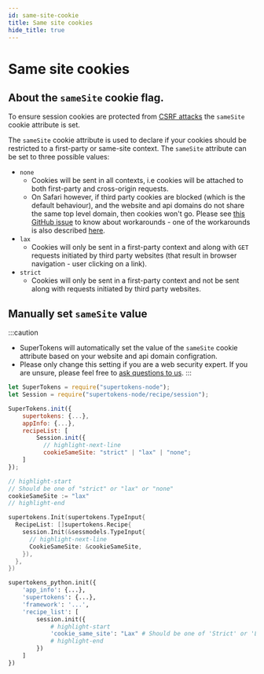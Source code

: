 ```yaml
---
id: same-site-cookie
title: Same site cookies
hide_title: true
---
```


<!-- COPY DOCS -->
<!-- ./session/common-customizations/sessions/same-site-cookie.mdx -->



# Same site cookies

## About the `sameSite` cookie flag.

To ensure session cookies are protected from [CSRF attacks](./anti-csrf#csrf-attack) the ``sameSite`` cookie attribute is set.

The ``sameSite`` cookie attribute is used to declare if your cookies should be restricted to a first-party or same-site context.
The ``sameSite`` attribute can be set to three possible values:
- ``none``
  - Cookies will be sent in all contexts, i.e cookies will be attached to both first-party and cross-origin requests.
  - On Safari however, if third party cookies are blocked (which is the default behaviour), and the website and api domains do not share the same top level domain, then cookies won't go. Please see [this GitHub issue](https://github.com/supertokens/supertokens-core/issues/280) to know about workarounds - one of the workarounds is also described [here](../../advanced-customizations/examples/localstorage/about).
- ``lax``
  - Cookies will only be sent in a first-party context and along with `GET` requests initiated by third party websites (that result in browser navigation - user clicking on a link).
- ``strict``
  - Cookies will only be sent in a first-party context and not be sent along with requests initiated by third party websites.

## Manually set ``sameSite`` value

:::caution
- SuperTokens will automatically set the value of the ``sameSite`` cookie attribute based on your website and api domain configration.
- Please only change this setting if you are a web security expert. If you are unsure, please feel free to [ask questions to us](https://supertokens.io/discord).
:::

<BackendSDKTabs>
<TabItem value="nodejs">

```jsx
let SuperTokens = require("supertokens-node");
let Session = require("supertokens-node/recipe/session");

SuperTokens.init({
    supertokens: {...},
    appInfo: {...},
    recipeList: [
        Session.init({
          // highlight-next-line
          cookieSameSite: "strict" | "lax" | "none"; 
    ]
});
```

</TabItem>
<TabItem value="go">

```go
// highlight-start
// Should be one of "strict" or "lax" or "none"
cookieSameSite := "lax"
// highlight-end

supertokens.Init(supertokens.TypeInput{
  RecipeList: []supertokens.Recipe{
    session.Init(&sessmodels.TypeInput{
      // highlight-next-line
      CookieSameSite: &cookieSameSite,
    }),
  },
})
```

</TabItem>
<TabItem value="python">

```python
supertokens_python.init({
    'app_info': {...},
    'supertokens': {...},
    'framework': '...',
    'recipe_list': [
        session.init({
            # highlight-start
            'cookie_same_site': "Lax" # Should be one of 'Strict' or 'Lax' or 'None'
            # highlight-end
        })
    ]
})
```

</TabItem>
</BackendSDKTabs>
